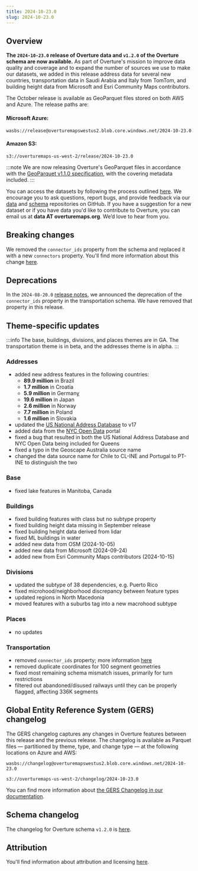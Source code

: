```yaml
---
title: 2024-10-23.0
slug: 2024-10-23.0
---
```


## Overview

**The `2024-10-23.0` release of Overture data and `v1.2.0` of the Overture schema are now available.** As part of Overture's mission to improve data quality and coverage and to expand the number of sources we use to make our datasets, 
we added in this release address data for several new countries, transportation data in Saudi Arabia and Italy from TomTom, and building height data from Microsoft and Esri Community Maps contributors. 

The October release is available as GeoParquet files stored on both AWS and Azure. The release paths are:

#### Microsoft Azure:
```
wasbs://release@overturemapswestus2.blob.core.windows.net/2024-10-23.0
```

#### Amazon S3:
```
s3://overturemaps-us-west-2/release/2024-10-23.0
```
:::note
We are now releasing Overture's GeoParquet files in accordance with the [GeoParquet v1.1.0 specification](https://geoparquet.org/releases/v1.1.0/), with the covering metadata included.
:::

You can access the datasets by following the process outlined [here](https://docs.overturemaps.org/getting-data/). We encourage you to ask questions, report bugs, and provide feedback via our [data](https://github.com/OvertureMaps/data) and [schema](https://github.com/OvertureMaps/schema) repositories on GitHub. If you have a suggestion for a new dataset or if you have data you'd like to contribute to Overture, you can email us at **data AT overturemaps.org**. We’d love to hear from you.


## Breaking changes

We removed the `connector_ids` property from the schema and replaced it with a new `connectors` property. You'll find more information about this change [here](https://docs.overturemaps.org/blog/2024/08/15/preview-august-release/#connectors).

## Deprecations

In the `2024-08-20.0` [release notes](https://docs.overturemaps.org/release/2024-08-20.0/), we announced the deprecation of the `connector_ids` property in the transportation schema. We have removed that property in this release. 

## Theme-specific updates

:::info
The base, buildings, divisions, and places themes are in GA. The transportation theme is in beta, and the addresses theme is in alpha.
:::

### Addresses
- added new address features in the following countries:
    - **89.9 million** in Brazil
    - **1.7 million** in Croatia
    - **5.9 million** in German[y](https://youtu.be/WBpDs-BfwO0?feature=shared)
    - **19.6 million** in Japan
    - **2.6 million** in Norway
    - **7.7 million** in Poland
    - **1.6 million** in Slovakia
- updated the [US National Address Database](https://www.transportation.gov/gis/national-address-database) to v17
- added data from the [NYC Open Data](https://opendata.cityofnewyork.us/) portal
- fixed a bug that resulted in both the US National Address Database and NYC Open Data being included for Queens
- fixed a typo in the Geoscape Australia source name
- changed the data source name for Chile to CL-INE and Portugal to PT-INE to distinguish the two

### Base
- fixed lake features in Manitoba, Canada

### Buildings
- fixed building features with class but no subtype property
- fixed building height data missing in September release 
- fixed building height data derived from lidar
- fixed ML buildings in water 
- added new data from OSM (2024-10-05)
- added new data from Microsoft (2024-09-24)
- added new from Esri Community Maps contributors (2024-10-15)

### Divisions
- updated the subtype of 38 dependencies, e.g. Puerto Rico
- fixed microhood/neighborhood discrepancy between feature types
- updated regions in North Macedonia
- moved features with a suburbs tag into a new macrohood subtype

### Places
- no updates

### Transportation
- removed `connector_ids` property; more information [here](https://docs.overturemaps.org/blog/2024/08/15/preview-august-release/#connectors) 
- removed duplicate coordinates for 100 segment geometries
- fixed most remaining schema mismatch issues, primarily for turn restrictions
- filtered out abandoned/disused railways until they can be properly flagged, affecting 336K segments

## Global Entity Reference System (GERS) changelog

The GERS changelog captures any changes in Overture features between this release and the previous release. The changelog is available as Parquet files &mdash; partitioned by theme, type, and change type &mdash; at the following locations on Azure and AWS:

```
wasbs://changelog@overturemapswestus2.blob.core.windows.net/2024-10-23.0
```
```
s3://overturemaps-us-west-2/changelog/2024-10-23.0
```

You can find more information about [the GERS Changelog in our documentation](https://docs.overturemaps.org/gers/changelog/).

## Schema changelog
The changelog for Overture schema `v1.2.0` is [here](https://github.com/OvertureMaps/schema/releases). 

## Attribution

You'll find information about attribution and licensing [here](/attribution).
